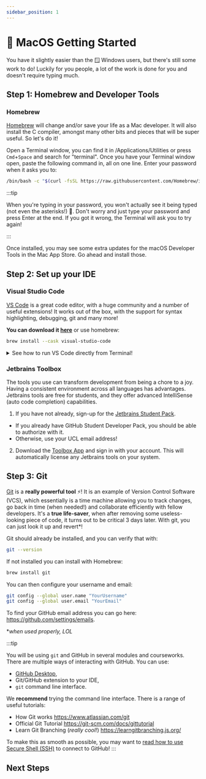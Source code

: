 ---
sidebar_position: 1
---


# 🍎 MacOS Getting Started

You have it slightly easier than the 🪟 Windows users, but there's still some work to do! Luckily for you people,
a lot of the work is done for you and doesn't require typing much.

## Step 1: Homebrew and Developer Tools

### Homebrew

[Homebrew](https://brew.sh) will change and/or save your life as a Mac developer. It will also install the C compiler,
amongst many other bits and pieces that will be super useful. So let's do it!

Open a Terminal window, you can find it in /Applications/Utilities or press `Cmd`+`Space` and search for "terminal".
Once you have your Terminal window open, paste the following command in, all on one line.
Enter your password when it asks you to:

```bash
/bin/bash -c "$(curl -fsSL https://raw.githubusercontent.com/Homebrew/install/HEAD/install.sh)"
```

:::tip

When you're typing in your password, you won't actually see it being typed (not even the asterisks!) 👻.
Don't worry and just type your password and press Enter at the end. If you got it wrong, the Terminal will ask
you to try again!

:::

Once installed, you may see some extra updates for the macOS Developer Tools in the Mac App Store. Go ahead and
install those.

## Step 2: Set up your IDE

### Visual Studio Code

[VS Code](https://code.visualstudio.com) is a great code editor, with a huge community and a number of useful extensions!
It works out of the box, with the support for syntax highlighting, debugging, git and many more!

**You can download it [here](https://code.visualstudio.com)** or use homebrew:

```bash
brew install --cask visual-studio-code
```

<details>
  <summary>See how to run VS Code directly from Terminal!</summary>
  <div>
    <div>

Sometimes, it is convenient to run VS Code from your terminal. Let's say you have a simple project in a directory called `hello-world/`.
You can open it in VS Code just like this:

```bash
code hello-world/
```

To make sure your shell understands what to do with the `code` keyword, you should ensure your VS Code is added to the `$PATH` environmental variable!
Authors of VS Code made it really simple, and you can add VS Code to `$PATH` with the following steps:

1. Open _VS Code_.
2. Open the editor commands window by pressing `Shift`+`Cmd`+`P`.
3. Type `Shell command PATH`, and select `Shell Command: Install 'code' command in PATH`.
4. Authorize with your password, if prompted to do so.
5. Voilà! Now, test it as follows.

   - Navigate to the home directory:

     ```bash
     cd ~
     ```

   - Open VS Code in the home directory

     ```bash
     code .
     ```

   :::note

   The dot symbol `.` represents your current directory, so you're essentially telling your terminal to run `code` "here"! _Cool, huh?_

   :::

</div>
<br />

  </div>
</details>

### Jetbrains Toolbox

The tools you use can transform development from being a chore to a joy. Having a consistent environment across all
languages has advantages. Jetbrains tools are free for students, and they offer advanced IntelliSense (auto code completion) capabilities.

1. If you have not already, sign-up for the [Jetbrains Student Pack](https://www.jetbrains.com/student/).

- If you already have GitHub Student Developer Pack, you should be able to authorize with it.
- Otherwise, use your UCL email address!

2. Download the [Toolbox App](https://www.jetbrains.com/toolbox-app/) and sign in with your account. This will
   automatically license any Jetbrains tools on your system.

## Step 3: Git

[Git](https://git-scm.com) is a **really powerful tool** ⚡️! It is an example of Version Control Software (VCS),
which essentially is a time machine allowing you to track changes, go back in time (when needed!) and collaborate efficiently with fellow developers.
It's a **true life-saver**, when after removing some useless-looking piece of code,
it turns out to be critical 3 days later. With git, you can just look it up and revert\*!

Git should already be installed, and you can verify that with:

```bash
git --version
```

If not installed you can install with Homebrew:

```bash
brew install git
```

You can then configure your username and email:

```bash
git config --global user.name "YourUsername"
git config --global user.email "YourEmail"
```

To find your GitHub email address you can go here: https://github.com/settings/emails.

\*_when used properly, LOL_

:::tip

You will be using `git` and GitHub in several modules and courseworks.
There are multiple ways of interacting with GitHub. You can use:

- [GitHub Desktop](https://desktop.github.com/),
- Git/GitHub extension to your IDE,
- `git` command line interface.

We **recommend** trying the command line interface. There is a range of useful tutorials:

- How Git works https://www.atlassian.com/git
- Official Git Tutorial https://git-scm.com/docs/gittutorial
- Learn Git Branching (_really cool!_) https://learngitbranching.js.org/

To make this as smooth as possible, you may want to [read how to use Secure Shell (SSH)](https://docs.github.com/en/free-pro-team@latest/github/authenticating-to-github/connecting-to-github-with-ssh) to connect to GitHub!
:::

## Next Steps

<DocCardList />
